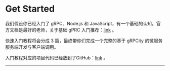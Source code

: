 
# Get Started

我们假设你已经入门了 gRPC、Node.js 和 JavaScript，有一个基础的认知。官方文档是最好的老师，关于基础 gPRC 入门推荐：[link](https://github.com/grpc/grpc-node/tree/master/examples/helloworld/dynamic_codegen) 。

快速入门教程将会分成 3 篇，最终带你们完成一个完整的基于 gRPCity 的微服务服务端开发与客户端调用。

入门教程对应的项目代码已经放到了GitHub：[link](https://github.com/chakhsu/grpcity-basic-demo) 。

---

<Cards>
  <Card
    title="Proto Loader →"
    href="/start/proto-loader"
  />
  <Card
    title="Client Side →"
    href="/start/client"
  />
  <Card
    title="Server Side →"
    href="/start/server"
  />
</Cards>